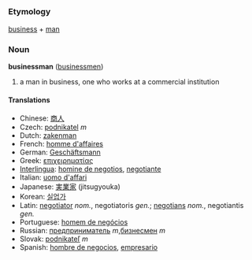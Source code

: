 =={{en}}==
===Etymology===
[[business]] + [[man]]

=== Noun ===
'''businessman''' ([[businessmen]])

# a man in business, one who works at a commercial institution

==== Translations ====
*Chinese: [[商人]]
*Czech: [[podnikatel]]  ''m''
*Dutch: [[zakenman]]
*French: [[homme d'affaires]]
*German: [[Geschäftsmann]]
*Greek: [[επιχειρηματίας]]
*[[Interlingua]]: [[homine de negotios]], [[negotiante]]
*Italian: [[uomo d'affari]]
*Japanese: [[実業家]] (jitsugyouka)
*Korean: [[실업가]]
*Latin: [[negotiator]] ''nom.'', negotiatoris ''gen.''; [[negotians]] ''nom.'', negotiantis ''gen.''
*Portuguese: [[homem de negócios]]
*Russian: [[предприниматель]] ''m'',[[бизнесмен]] ''m''
*Slovak: [[podnikateľ]]  ''m'' 
*Spanish: [[hombre de negocios]], [[empresario]]